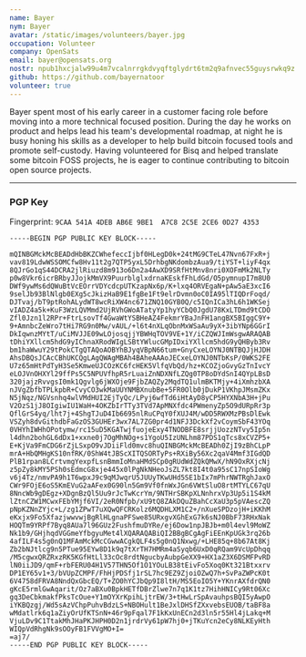 ```yaml
---
name: Bayer 
nym: Bayer 
avatar: /static/images/volunteers/bayer.jpg
occupation: Volunteer
company: OpenSats
email: bayer@opensats.org
nostr: npub1hxcjalw99u4m7vcalnrrgkdvyqftglydrt6tm2q9afnvec55guysrwkq9z
github: https://github.com/bayernatoor
volunteer: true
---
```


Bayer spent most of his early career in a customer facing role before moving 
into a more technical focused position. During the day he works on product
and helps lead his team's developmental roadmap, at night he is busy honing his skills as a developer
to help build bitcoin focused tools and promote self-custody. Having volunteered for Bisq and helped 
translate some bitcoin FOSS projects, he is eager to continue contributing to bitcoin open source projects.


[volunteers]: /about#volunteers

---

### PGP Key

Fingerprint: `9CAA 541A 4DEB AB6E 9BE1  A7C8 2C5E 2CE6 0D27 4353`


```
-----BEGIN PGP PUBLIC KEY BLOCK-----

mQINBGMckMcBEADdHbBKZCWhefeccIjbf0HLegD0k+24tMG9CTeL47Nvn67FxR+j
vav819LdwWSSOMCfw8Hv11t2g7QTP5yxL5DrhbgNKdombzAua9/tiYST+liyF4qx
8QJrGo1qS44DCRA2jlRiuzd8m913o6Dn2a4AwXD9SRfHtMnv8nri0XOFmMk2NLTy
p0w8Vkr6icrBRbyJJojkMmVX9PuurblglxdrnaKEskfFhLdGd/O5pymnupI7m8U0
DWf9ywMs6dQWuBtVcEOrrVDYcdcpUTKzapNx6p/K+lxq4ORVEgaN+pAw5aE3xcI6
9selJb93BlNlgb0EXg5cJkizHaB9E1fgBe1Ft9elrDvmn0oC0IA95lTIQDrFoqd/
DJTvaj/bT9ptRohALydWT8wcRiXW4nc671ZNQ10GYB0Q/c5IQnICa3hL6h1WKSej
vIADZ4a5k+KuF3WzLQVMmd2UjRVhGWoATatyYp1hyYCbQ0JgdU78KxLTDmd9tCDO
Zfl0Jzn1l2RPr+FtrLsovTf4GwaWtYSBHeAZ4FekmrYBaJnFH1angBX5BIggC9Y+
9+AmnbcZeWro7tHi7RG9n0Mw/vAUL/+l6t4nXLqObnMxWSaAu9yX+3ibYNp6GGrI
DkIqwnzMYtT/uCiMVJJE09wLOjosqjjYBWHqTOV9VE+1Y/iCZQWJImWsgwARAQAB
tDhiYXllcm5hdG9yIChnaXRodWIgLSBtYWlucGMpIDxiYXllcm5hdG9yQHByb3Rv
bm1haWwuY29tPokCTgQTAQoAOBYhBJyqVBpN66tum+GnyCxeLOYNJ0NTBQJjHJDH
AhsDBQsJCAcCBhUKCQgLAgQWAgMBAh4BAheAAAoJECxeLOYNJ0NTbKsP/0WKS2FE
U7z65mHtPdTyH3Se5KmweUJCOzKC6fcHEK5VlfqVbQd/hz+KCOZjoGvyGzTnIvcY
eLOJVnOHXYl29ffPs5C5NPUVfhpR5rLuaiZnNDXNfLZQg0TP8oDYdSnI4QYpLBsD
320jajzRvvgsI0mk1Qgvlg6jWXOje9FjbZAQZy2MqdTQ1ulmBKTMjy+4iXmhzbXA
nJVgZbfbTPLkpbR+CvyCO3wkMaUUYNMBXnubBe+5FR0Olb0jDukP1VKhpJMsmZKx
N5jNqz/NGVsnhq4wlVMdHUI2EjTyQc/LPyj6wfTd6iHtAyD8yCP5HYXNbA3H+jPu
V2OzS1jJ8OIgiwIU1WaH+4OKZbIrTTy3TVd7ApMNXfdc4PWmenyZp5O9dURpRr3p
QflGrS4yq/lht7j+4ShgTJuD4Ib6695nlRuCPqY0fXUJ4M/wDD5RWXMzPBsDlEwk
VSZyh8dvGithdbFaGzOS3GUHEr3wx7AL7ZG0pr4d1NFJ3DckXf2vCoymSbF43YOq
0VHYhIWHhOPotymw/rc15uD5KGATwjfuojeExy4TNODBFE8srjjUozzNTvy5Ip5n
l4dhn2bohGL6dDx1+xxne0j7OgMhNOg+s1YgoU5IzUNLhm87PDS1qTcs8xCVZP5+
E+KjVa9FmCDG6rZjLSxpO9vJDiiFld0mvc8huQINBGMckMcBEADh0ZjI9zBhCLpP
mrA+HbQMHgKS10nfRK/0ShW4tJBScXITQSORTyPs+RXiBy56Xc2qaV4Mmf3IGdQD
PlB1rpan8LCrtvmgYexpfLsnBmmIoMnaHMdSCp0gRUdWdZQkQMwX/hN9OxRXjcNj
z5pZy8kMY5PSh0sEdmcG8xje445x0lPgNkNHeoJsZL7kt8I4t0a95sC17npSIoWg
v6j4Tz/nmvPA9h1T6wpxJ9c9qMJwqrU5JUUyTKwUHd5SE1bIx7mPhrNWTRghJaxO
CWr9FOjE6oS5KmEVuG2aAFex0G90ln5Gm9Vf0fnWxJGn6VWtSluO8rtMTYLC67qU
8NncWb9gDEgz+XDgnBzQl5Uu9rJcTwKcrYm/9NTHrSBKpXLNnhrxVp3Up5i1S4kM
lZtnCZW1MCwxFEbYMjf6VI/2eR0Nfpb/xU9tQ8ZAkDQuZBahCcXaU3p5pVAescZQ
pNpKZNnZYjc+L/zg1ZPwT7uXQwQFCRKolz6MQDHLXM1C2+/nXueSPDzojH+iKKhM
eKxjx9Fo5XfazjwwvwjBgRlHLgnaPFSwe85URxgvXGhExG7k6sNJ0BbF73RHxNak
HOQTm9YRPf7Byq8AUa7l96GUz2FushfmuDYRe/ej6Dow1npJBJb+m0l4evl9MoWZ
Nk1b9/GHjhqdVGGmeYfbgyuMet4lXQARAQABiQI2BBgBCgAgFiEEnKpUGk3rq26b
4afILF4s5g0nQ1MFAmMckMcCGwwACgkQLF4s5g0nQ1Nxwg/+LHE85q+8b67At8Kj
Zb2bNJtlcg9n5PTue95EYw8D1k9q7tXrTH7HMRm4aSyqb6UxD0qRQam9VcUpDhqq
/M5cgwxQRZRxzRK5KGfHtLl33cOc8rdtNgucbyAubpGeXX9+HX1aZ3X6DSMFPvRD
lN0iiJD9/qmF+rbFERU04H1V57THN5Of1O1YOuLB38tEivFo5Xoq0Kt321Btxxrv
DP1EY65v1+3/bVUpZCMPF/FhHjPDSfj1rSL7hc9EZ9ZjoiOZwQ7h+SvPaZWPcK0t
6V4758dFRVA8NndQxGbcEQ/T+ZO0hYCJbQp9I8ltH/MS5EoIO5Y+YKnrAXfdrQN0
gKcE5rmlGwAqarit/Oz7aBXu0BpkHETfDBrZlwe7n7q1K1tz7HihHNICy9Rt06Xc
gq3DeCbkmakfPksTcOue+Y1mOYXrKpihLjtrEW/3+tHwLrSpAvauhpsBQI5yAwpO
iYKBQzgj/Wd5sAzVChpPuhvBdzLS+NBOHult1BeJxlDHSfZXxvebsEUOB/taBF8a
wMdatlrk6q1aZiyOrUfKTSnN+46r9pFqal7F1kKxUnECn2d3ln5r55Hl4jLakq+M
VjuLDv9C1TtakMhJHaPKJHPH0D2n1jrdrVy61pW7hj0+jTKuYcn2eCy8NLKEyHth
WIQpVdRhgNk9sOOyFB1FVVgMO+I=
=aj7/
-----END PGP PUBLIC KEY BLOCK-----
```
